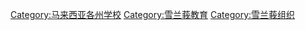 [[Category:马来西亚各州学校|Category:马来西亚各州学校]]
[[Category:雪兰莪教育|Category:雪兰莪教育]]
[[Category:雪兰莪组织|Category:雪兰莪组织]]